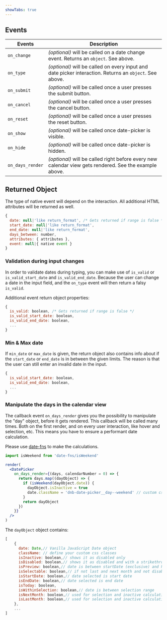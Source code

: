 ```yaml
---
showTabs: true
---
```


## Events

| Events           | Description                                                                                             |
| ---------------- | ------------------------------------------------------------------------------------------------------- |
| `on_change`      | _(optional)_ will be called on a date change event. Returns an `object`. See above.                     |
| `on_type`        | _(optional)_ will be called on every input and date picker interaction. Returns an `object`. See above. |
| `on_submit`      | _(optional)_ will be called once a user presses the submit button.                                      |
| `on_cancel`      | _(optional)_ will be called once a user presses the cancel button.                                      |
| `on_reset`       | _(optional)_ will be called once a user presses the reset button.                                       |
| `on_show`        | _(optional)_ will be called once date-picker is visible.                                                |
| `on_hide`        | _(optional)_ will be called once date-picker is hidden.                                                 |
| `on_days_render` | _(optional)_ will be called right before every new calendar view gets rendered. See the example above.  |

## Returned Object

The type of native event will depend on the interaction.
All additional HTML attributes will be returned as well.

```js
{
  date: null|'like return_format', /* Gets returned if range is false */
  start_date: null|'like return_format',
  end_date: null|'like return_format',
  days_between: number,
  attributes: { attributes },
  event: null|{ native event }
}
```

### Validation during input changes

In order to validate dates during typing, you can make use of `is_valid` or `is_valid_start_date` and `is_valid_end_date`. Because the user can change a date in the input field, and the `on_type` event will then return a falsy `is_valid`.

Additional event return object properties:

```js
{
  is_valid: boolean, /* Gets returned if range is false */
  is_valid_start_date: boolean,
  is_valid_end_date: boolean,
  ...
}
```

### Min & Max date

If `min_date` or `max_date` is given, the return object also contains info about if the `start_date` or `end_date` is in between the given limits. The reason is that the user can still enter an invalid date in the input.

```js
{
  is_valid_start_date: boolean,
  is_valid_end_date: boolean,
  ...
}
```

### Manipulate the days in the calendar view

The callback event `on_days_render` gives you the possibility to manipulate the "day" object, before it gets rendered. This callback will be called many times. Both on the first render, and on every user interaction, like hover and selection, etc. This means you have to ensure a performant date calculation.

Please use [date-fns](https://date-fns.org) to make the calculations.

```jsx
import isWeekend from 'date-fns/isWeekend'

render(
  <DatePicker
    on_days_render={(days, calendarNumber = 0) => {
      return days.map((dayObject) => {
        if (isWeekend(dayObject.date)) {
          dayObject.isInactive = true
          date.className = 'dnb-date-picker__day--weekend' // custom css
        }
        return dayObject
      })
    }}
  />
)
```

The `dayObject` object contains:

```js
[
    {
      date: Date,// Vanilla JavaScript Date object
      className: // define your custom css classes
      isInactive: boolean,// shows it as disabled only
      isDisabled: boolean,// shows it as disabled and with a strikethrough
      isPreview: boolean,// date is between startDate (exclusive) and hoverDate (inclusive)
      isSelectable: boolean,// if not last and next month and not disabled – handles z-index
      isStartDate: boolean,// date selected is start date
      isEndDate: boolean,// date selected is end date
      isToday: boolean,
      isWithinSelection: boolean,// date is between selection range
      isNextMonth: boolean,// used for selection and inactive calculation
      isLastMonth: boolean,// used for selection and inactive calculation
    },
    ...
]
```
